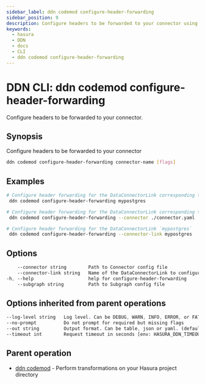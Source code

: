 ```yaml
---
sidebar_label: ddn codemod configure-header-forwarding
sidebar_position: 9
description: Configure headers to be forwarded to your connector using the DDN CLI
keywords:
  - hasura
  - DDN
  - docs
  - CLI
  - ddn codemod configure-header-forwarding
---
```


# DDN CLI: ddn codemod configure-header-forwarding

Configure headers to be forwarded to your connector.

## Synopsis

Configure headers to be forwarded to your connector

```bash
ddn codemod configure-header-forwarding connector-name [flags]
```

## Examples

```bash
# Configure header forwarding for the DataConnectorLink corresponding to Connector `mypostgres`
 ddn codemod configure-header-forwarding mypostgres

# Configure header forwarding for the DataConnectorLink corresponding to Connector config file ./connector.yaml
 ddn codemod configure-header-forwarding --connector ./connector.yaml

# Configure header forwarding for the DataConnectorLink `mypostgres`
 ddn codemod configure-header-forwarding --connector-link mypostgres
```

## Options

```sass
    --connector string        Path to Connector config file
    --connector-link string   Name of the DataConnectorLink to configure
-h, --help                    help for configure-header-forwarding
    --subgraph string         Path to Subgraph config file
```

## Options inherited from parent operations

```sass
--log-level string   Log level. Can be DEBUG, WARN, INFO, ERROR, or FATAL. (default "INFO")
--no-prompt          Do not prompt for required but missing flags
--out string         Output format. Can be table, json or yaml. (default "table")
--timeout int        Request timeout in seconds [env: HASURA_DDN_TIMEOUT] (default 100)
```

## Parent operation

- [ddn codemod](/reference/cli/commands/ddn_codemod) - Perform transformations on your Hasura project directory
